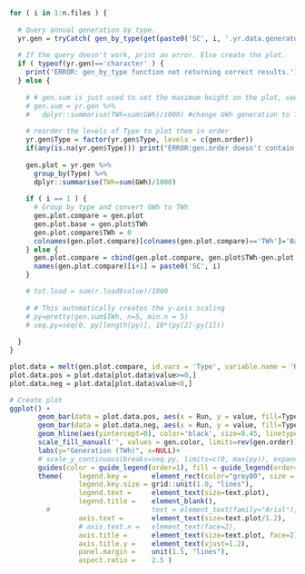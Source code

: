 
```r

for ( i in 1:n.files ) {
  
  # Query annual generation by type.
  yr.gen = tryCatch( gen_by_type(get(paste0('SC', i, '.yr.data.generator'))), error = function(cond) { return('ERROR') } )
  
  # If the query doesn't work, print an error. Else create the plot.
  if ( typeof(yr.gen)=='character' ) {
    print('ERROR: gen_by_type function not returning correct results.')
  } else {
    
    # # gen.sum is just used to set the maximum height on the plot, see pretty() fcn below
    # gen.sum = yr.gen %>%
    #   dplyr::summarise(TWh=sum(GWh)/1000) #change GWh generation to TWh
  
    # reorder the levels of Type to plot them in order
    yr.gen$Type = factor(yr.gen$Type, levels = c(gen.order))
    if(any(is.na(yr.gen$Type))) print("ERROR:gen.order doesn't contain all of the gen types: FIX YOUR INPUT DATA CSV")
  
    gen.plot = yr.gen %>%
      group_by(Type) %>%
      dplyr::summarise(TWh=sum(GWh)/1000)
    
    if ( i == 1 ) {
      # Group by type and convert GWh to TWh
      gen.plot.compare = gen.plot
      gen.plot.base = gen.plot$TWh
      gen.plot.compare$TWh = 0
      colnames(gen.plot.compare)[colnames(gen.plot.compare)=='TWh']='Base'
    } else {
      gen.plot.compare = cbind(gen.plot.compare, gen.plot$TWh-gen.plot.base)
      names(gen.plot.compare)[i+1] = paste0('SC', i)
    }

    # tot.load = sum(r.load$value)/1000
    
    # # This automatically creates the y-axis scaling
    # py=pretty(gen.sum$TWh, n=5, min.n = 5)
    # seq.py=seq(0, py[length(py)], 10*(py[2]-py[1]))
  
  }
}

plot.data = melt(gen.plot.compare, id.vars = 'Type', variable.name = 'Run')
plot.data.pos = plot.data[plot.data$value>=0,]
plot.data.neg = plot.data[plot.data$value<0,]

# Create plot
ggplot() +
       geom_bar(data = plot.data.pos, aes(x = Run, y = value, fill=Type, order=as.numeric(Type)), stat="identity", position="stack" ) +
       geom_bar(data = plot.data.neg, aes(x = Run, y = value, fill=Type, order=as.numeric(Type)), stat='identity', position='stack' ) +
       geom_hline(aes(yintercept=0), color='black', size=0.45, linetype='longdash')+
       scale_fill_manual('', values = gen.color, limits=rev(gen.order))+
       labs(y="Generation (TWh)", x=NULL)+
       # scale_y_continuous(breaks=seq.py, limits=c(0, max(py)), expand=c(0,0), label=comma)+
       guides(color = guide_legend(order=1), fill = guide_legend(order=2))+
       theme(    legend.key =      element_rect(color="grey80", size = 0.8),
                 legend.key.size = grid::unit(1.0, "lines"),
                 legend.text =     element_text(size=text.plot),
                 legend.title =    element_blank(),
         #                         text = element_text(family="Arial"),
                 axis.text =       element_text(size=text.plot/1.2),
                 # axis.text.x =   element_text(face=2),
                 axis.title =      element_text(size=text.plot, face=2),
                 axis.title.y =    element_text(vjust=1.2),
                 panel.margin =    unit(1.5, "lines"),
                 aspect.ratio =    2.5 )

```
